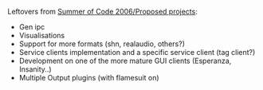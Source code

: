 Leftovers from [[Summer of Code 2006/Proposed projects]]:
* Gen ipc
* Visualisations
* Support for more formats (shn, realaudio, others?)
* Service clients implementation and a specific service client (tag client?)
* Development on one of the more mature GUI clients (Esperanza, Insanity..)
* Multiple Output plugins (with flamesuit on)